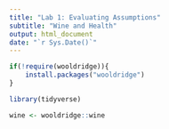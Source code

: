 ```yaml
---
title: "Lab 1: Evaluating Assumptions"
subtitle: "Wine and Health"
output: html_document
date: "`r Sys.Date()`"
---
```


```r
if(!require(wooldridge)){
    install.packages("wooldridge")
}
```

```r
library(tidyverse)
```

```r
wine <- wooldridge::wine
```

